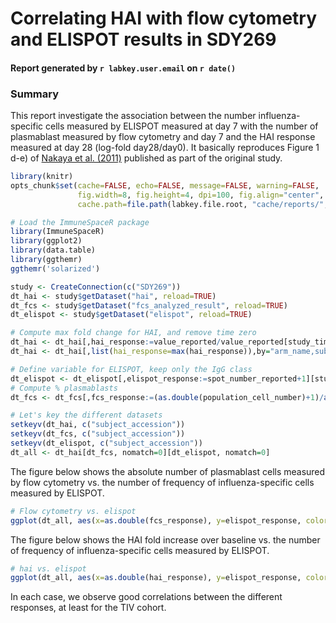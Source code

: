 # Correlating HAI with flow cytometry and ELISPOT results in SDY269
#### Report generated by `r labkey.user.email` on `r date()`

### Summary
This report investigate the association between the number influenza-specific cells measured by ELISPOT measured at day 7 with the number of plasmablast measured by flow cytometry and day 7 and the HAI response measured at day 28 (log-fold day28/day0). It basically reproduces Figure 1 d-e) of [Nakaya et al. (2011)](http://www.ncbi.nlm.nih.gov/pmc/articles/PMC3140559/) published as part of the original study.


```r
library(knitr)
opts_chunk$set(cache=FALSE, echo=FALSE, message=FALSE, warning=FALSE,
               fig.width=8, fig.height=4, dpi=100, fig.align="center",
               cache.path=file.path(labkey.file.root, "cache/reports/", labkey.user.email, ""))
```

```r
# Load the ImmuneSpaceR package
library(ImmuneSpaceR)
library(ggplot2)
library(data.table)
library(ggthemr)
ggthemr('solarized')
```


```r
study <- CreateConnection(c("SDY269"))
dt_hai <- study$getDataset("hai", reload=TRUE)
dt_fcs <- study$getDataset("fcs_analyzed_result", reload=TRUE)
dt_elispot <- study$getDataset("elispot", reload=TRUE)
```

```r
# Compute max fold change for HAI, and remove time zero
dt_hai <- dt_hai[,hai_response:=value_reported/value_reported[study_time_collected==0],by="virus_strain,arm_name,subject_accession"][study_time_collected==28]
dt_hai <- dt_hai[,list(hai_response=max(hai_response)),by="arm_name,subject_accession"]

# Define variable for ELISPOT, keep only the IgG class
dt_elispot <- dt_elispot[,elispot_response:=spot_number_reported+1][study_time_collected==7 & analyte=="IgG"]
# Compute % plasmablasts
dt_fcs <- dt_fcs[,fcs_response:=(as.double(population_cell_number)+1)/as.double(base_parent_population)][study_time_collected==7]
```


```r
# Let's key the different datasets
setkeyv(dt_hai, c("subject_accession"))
setkeyv(dt_fcs, c("subject_accession"))
setkeyv(dt_elispot, c("subject_accession"))
dt_all <- dt_hai[dt_fcs, nomatch=0][dt_elispot, nomatch=0]
```

The figure below shows the absolute number of plasmablast cells measured by flow cytometry vs. the number of frequency of influenza-specific cells measured by ELISPOT. 
```r
# Flow cytometry vs. elispot
ggplot(dt_all, aes(x=as.double(fcs_response), y=elispot_response, color=arm_name))+geom_point()+scale_y_log10()+scale_x_log10()+geom_smooth(method="lm")+xlab("Total plasmablasts (%)")+ylab("Influenza specific cells\n (per 10^6 PBMCs)")
```

The figure below shows the HAI fold increase over baseline vs. the number of frequency of influenza-specific cells measured by ELISPOT. 
```r
# hai vs. elispot
ggplot(dt_all, aes(x=as.double(hai_response), y=elispot_response, color=arm_name))+geom_point()+scale_x_continuous(trans="log2")+scale_y_log10()+geom_smooth(method="lm")+xlab("HAI fold")+ylab("Influenza specific cells\n (per 10^6 PBMCs)")
```


In each case, we observe good correlations between the different responses, at least for the TIV cohort.


